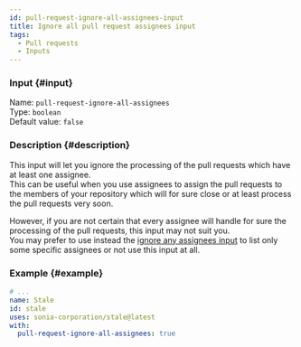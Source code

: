 ```yaml
---
id: pull-request-ignore-all-assignees-input
title: Ignore all pull request assignees input
tags:
  - Pull requests
  - Inputs
---
```


### Input {#input}

Name: `pull-request-ignore-all-assignees`  
Type: `boolean`  
Default value: `false`

### Description {#description}

This input will let you ignore the processing of the pull requests which have at least one assignee.  
This can be useful when you use assignees to assign the pull requests to the members of your repository which will for sure close or at least process the pull requests very soon.

However, if you are not certain that every assignee will handle for sure the processing of the pull requests, this input may not suit you.  
You may prefer to use instead the [ignore any assignees input](pull-request-ignore-any-assignees-input) to list only some specific assignees or not use this input at all.

### Example {#example}

```yml {6}
# ...
name: Stale
id: stale
uses: sonia-corporation/stale@latest
with:
  pull-request-ignore-all-assignees: true
```
